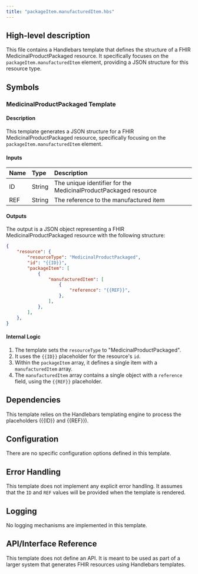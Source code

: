 ```yaml
---
title: "packageItem.manufacturedItem.hbs"
---
```


## High-level description
This file contains a Handlebars template that defines the structure of a FHIR MedicinalProductPackaged resource. It specifically focuses on the `packageItem.manufacturedItem` element, providing a JSON structure for this resource type.

## Symbols

### MedicinalProductPackaged Template
#### Description
This template generates a JSON structure for a FHIR MedicinalProductPackaged resource, specifically focusing on the `packageItem.manufacturedItem` element.

#### Inputs
| Name | Type | Description |
|:-----|:-----|:------------|
| ID   | String | The unique identifier for the MedicinalProductPackaged resource |
| REF  | String | The reference to the manufactured item |

#### Outputs
The output is a JSON object representing a FHIR MedicinalProductPackaged resource with the following structure:

```json
{
    "resource": {
        "resourceType": "MedicinalProductPackaged",
        "id": "{{ID}}",
        "packageItem": [
            {
                "manufacturedItem": [
                    {
                        "reference": "{{REF}}",
                    },
                ],
            },
        ],
    },
}
```

#### Internal Logic
1. The template sets the `resourceType` to "MedicinalProductPackaged".
2. It uses the `{{ID}}` placeholder for the resource's `id`.
3. Within the `packageItem` array, it defines a single item with a `manufacturedItem` array.
4. The `manufacturedItem` array contains a single object with a `reference` field, using the `{{REF}}` placeholder.

## Dependencies
This template relies on the Handlebars templating engine to process the placeholders ({{ID}} and {{REF}}).

## Configuration
There are no specific configuration options defined in this template.

## Error Handling
This template does not implement any explicit error handling. It assumes that the `ID` and `REF` values will be provided when the template is rendered.

## Logging
No logging mechanisms are implemented in this template.

## API/Interface Reference
This template does not define an API. It is meant to be used as part of a larger system that generates FHIR resources using Handlebars templates.
